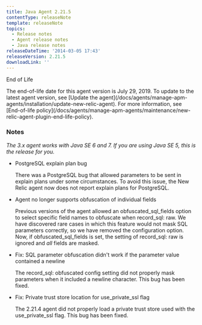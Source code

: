 ```yaml
---
title: Java Agent 2.21.5
contentType: releaseNote
template: releaseNote
topics:
  - Release notes
  - Agent release notes
  - Java release notes
releaseDateTime: '2014-03-05 17:43'
releaseVersion: 2.21.5
downloadLink: ''
---
```


End of Life

<Callout variant="important">
  The end-of-life date for this agent version is July 29, 2019. To update to the latest agent version, see [Update the agent](/docs/agents/manage-apm-agents/installation/update-new-relic-agent). For more information, see [End-of-life policy](/docs/agents/manage-apm-agents/maintenance/new-relic-agent-plugin-end-life-policy).
</Callout>

### Notes

_The 3.x agent works with Java SE 6 and 7. If you are using Java SE 5, this is the release for you._

* PostgreSQL explain plan bug

  There was a PostgreSQL bug that allowed parameters to be sent in explain plans under some circumstances. To avoid this issue, the New Relic agent now does not report explain plans for PostgreSQL.
* Agent no longer supports obfuscation of individual fields

  Previous versions of the agent allowed an obfuscated_sql_fields option to select specific field names to obfuscate when record_sql: raw. We have discovered rare cases in which this feature would not mask SQL parameters correctly, so we have removed the configuration option. Now, if obfuscated_sql_fields is set, the setting of record_sql: raw is ignored and _all_ fields are masked.
* Fix: SQL parameter obfuscation didn't work if the parameter value contained a newline

  The record_sql: obfuscated config setting did not properly mask parameters when it included a newline character. This bug has been fixed.
* Fix: Private trust store location for use_private_ssl flag

  The 2.21.4 agent did not properly load a private trust store used with the use_private_ssl flag. This bug has been fixed.
